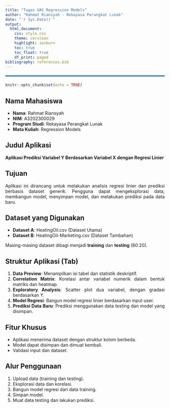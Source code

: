 ```yaml
---
title: "Tugas UAS Regression Models"
author: "Rahmat Riansyah - Rekayasa Perangkat Lunak"
date: "`r Sys.Date()`"
output: 
  html_document:
    css: style.css
    theme: cerulean
    highlight: zenburn
    toc: true
    toc_float: true
    df_print: paged
bibliography: references.bib
---
```


```{=html}
<style>
body{
text-align: justify}
</style>
<hr style="border: 1px solid #007bff; margin: 20px 0;"/>
```
```r
knitr::opts_chunk$set(echo = TRUE)
```


## Nama Mahasiswa

- **Nama**: Rahmat Riansyah
- **NIM**: A3202300029
- **Program Studi**: Rekayasa Perangkat Lunak
- **Mata Kuliah**: Regression Models

## Judul Aplikasi

**Aplikasi Prediksi Variabel Y Berdasarkan Variabel X dengan Regresi Linier**

## Tujuan

Aplikasi ini dirancang untuk melakukan analisis regresi linier dan prediksi berbasis dataset generik. Pengguna dapat mengeksplorasi data, membangun model, menyimpan model, dan melakukan prediksi pada data baru.

## Dataset yang Digunakan

- **Dataset A**: HeatingOil.csv (Dataset Utama)
- **Dataset B**: HeatingOil-Marketing.csv (Dataset Tambahan)

Masing-masing dataset dibagi menjadi **training** dan **testing** (80:20).

## Struktur Aplikasi (Tab)

1. **Data Preview**: Menampilkan isi tabel dan statistik deskriptif.
2. **Correlation Matrix**: Korelasi antar variabel numerik dalam bentuk matriks dan heatmap.
3. **Exploratory Analysis**: Scatter plot dua variabel, dengan gradasi berdasarkan Y.
4. **Model Regresi**: Bangun model regresi linier berdasarkan input user.
5. **Prediksi Data Baru**: Prediksi menggunakan data testing dan model yang disimpan.

## Fitur Khusus

- Aplikasi menerima dataset dengan struktur kolom berbeda.
- Model dapat disimpan dan dimuat kembali.
- Validasi input dan dataset.

## Alur Penggunaan

1. Upload data (training dan testing).
2. Eksplorasi data dan korelasi.
3. Bangun model regresi dari data training.
4. Simpan model.
5. Muat data testing dan lakukan prediksi.
